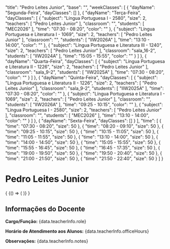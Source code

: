 
  "title": "Pedro Leites Junior",
  "base": "",
  "weekClasses": [
    {
      "dayName": "Segunda-Feira",
      "dayClasses": []
    },
    {
      "dayName": "Terça-Feira",
      "dayClasses": [
        {
          "subject": "Língua Portuguesa I - 2580",
          "size": 2,
          "teachers": [
            "Pedro Leites Junior"
          ],
          "classroom": "",
          "students": [
            "MEC2026"
          ],
          "time": "07:30 - 08:20",
          "color": ""
        },
        {
          "subject": "Língua Portuguesa e Literatura I - 1069",
          "size": 2,
          "teachers": [
            "Pedro Leites Junior"
          ],
          "classroom": "",
          "students": [
            "IIW2026A"
          ],
          "time": "13:10 - 14:00",
          "color": ""
        },
        {
          "subject": "Língua Portuguesa e Literatura III - 1240",
          "size": 2,
          "teachers": [
            "Pedro Leites Junior"
          ],
          "classroom": "sala_16-2",
          "students": [
            "IIW2024A"
          ],
          "time": "15:05 - 15:55",
          "color": ""
        }
      ]
    },
    {
      "dayName": "Quarta-Feira",
      "dayClasses": [
        {
          "subject": "Língua Portuguesa e Literatura II - 1226",
          "size": 2,
          "teachers": [
            "Pedro Leites Junior"
          ],
          "classroom": "sala_9-2",
          "students": [
            "IIW2025A"
          ],
          "time": "07:30 - 08:20",
          "color": ""
        }
      ]
    },
    {
      "dayName": "Quinta-Feira",
      "dayClasses": [
        {
          "subject": "Língua Portuguesa e Literatura II - 1226",
          "size": 2,
          "teachers": [
            "Pedro Leites Junior"
          ],
          "classroom": "sala_9-2",
          "students": [
            "IIW2025A"
          ],
          "time": "07:30 - 08:20",
          "color": ""
        },
        {
          "subject": "Língua Portuguesa e Literatura I - 1069",
          "size": 2,
          "teachers": [
            "Pedro Leites Junior"
          ],
          "classroom": "",
          "students": [
            "IIW2026A"
          ],
          "time": "09:25 - 10:15",
          "color": ""
        },
        {
          "subject": "Língua Portuguesa I - 2580",
          "size": 2,
          "teachers": [
            "Pedro Leites Junior"
          ],
          "classroom": "",
          "students": [
            "MEC2026"
          ],
          "time": "13:10 - 14:00",
          "color": ""
        }
      ]
    },
    {
      "dayName": "Sexta-Feira",
      "dayClasses": []
    }
  ],
  "time": [
    {
      "time": "07:30 - 08:20",
      "size": 50
    },
    {
      "time": "08:20 - 09:10",
      "size": 50
    },
    {
      "time": "09:25 - 10:15",
      "size": 50
    },
    {
      "time": "10:15 - 11:05",
      "size": 50
    },
    {
      "time": "11:05 - 11:55",
      "size": 50
    },
    {
      "time": "13:10 - 14:00",
      "size": 50
    },
    {
      "time": "14:00 - 14:50",
      "size": 50
    },
    {
      "time": "15:05 - 15:55",
      "size": 50
    },
    {
      "time": "15:55 - 16:45",
      "size": 50
    },
    {
      "time": "16:45 - 17:35",
      "size": 50
    },
    {
      "time": "19:00 - 19:50",
      "size": 50
    },
    {
      "time": "19:50 - 20:40",
      "size": 50
    },
    {
      "time": "21:00 - 21:50",
      "size": 50
    },
    {
      "time": "21:50 - 22:40",
      "size": 50
    }
  ]
}

# Pedro Leites Junior

<div>
  {
    <BrowserOnly>
      {() => (
        <Grid
          title={data.title}
          weekClasses={data.weekClasses}
          time={data.time}
        />
      )}
    </BrowserOnly>
  }
</div>

<div style={{
  border: '1px solid #ddd',
  borderRadius: '8px',
  padding: '16px',
  marginTop: '24px',
  backgroundColor: '#f9f9f9'
}}>
  <h2 style={{
    borderBottom: '2px solid #ccc',
    paddingBottom: '8px',
    marginBottom: '16px'
  }}>Informações do Docente</h2>
  <p><strong>Cargo/Função:</strong> {data.teacherInfo.role}</p>
  <p><strong>Horário de Atendimento aos Alunos:</strong> {data.teacherInfo.officeHours}</p>
  <p><strong>Observações:</strong> {data.teacherInfo.notes}</p>
</div>

